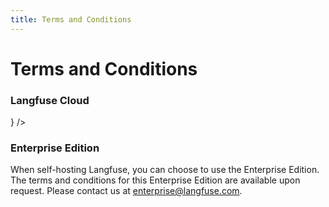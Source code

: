 ```yaml
---
title: Terms and Conditions
---
```


# Terms and Conditions

### Langfuse Cloud


<Cards num={2}>
  <Card
    title="Terms and Conditions (pdf)"
    href="https://static.langfuse.com/legal%2FLangfuse_T%26Cs_20240506.pdf"
    icon={<FileDown />}
  />
</Cards>

### Enterprise Edition

When self-hosting Langfuse, you can choose to use the Enterprise Edition. The terms and conditions for this Enterprise Edition are available upon request. Please contact us at [enterprise@langfuse.com](mailto:enterprise@langfuse.com).
